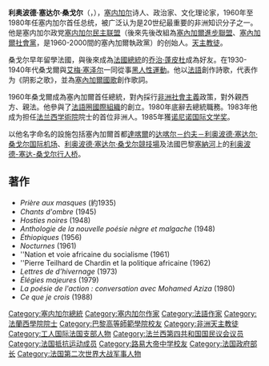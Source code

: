 {{NoteTA
|1=zh-hans:达喀尔;zh-hk:達喀爾;zh-tw:達卡;
|2=zh-hans:桑戈尔;zh-tw:桑哥;
}}
{{Infobox President
|name=利奧波德·塞達爾·桑哥<br>Léopold Sédar Senghor
|image=Léopold Sédar Senghor.jpg
|office= 第一任[[塞內加爾總統|塞內加爾總統]]
|term_start=1960年9月6日
|term_end=1980年12月31日
|predecessor=無
|successor=[[阿卜杜·迪乌夫|阿卜杜·迪乌夫]]
|birth_date={{birth date|1906|10|9}}
|birth_place={{flag|French West Africa}}[[若阿勒-法久特|若阿勒]]（今屬{{SEN}}）
|death_date={{death date and age|2001|12|20|1906|10|9}}
|death_place={{FRA}}[[卡爾瓦多斯省|卡爾瓦多斯省]][[韋爾松_(卡爾瓦多斯省)|韋爾松]]
|alma_mater = [[巴黎高等師範學院|巴黎高等師範學院]]
|party=[[塞內加爾民主聯盟|塞內加爾民主聯盟]]
|nationality  = {{SEN}}
|religion=[[羅馬天主教|羅馬天主教]]
}}

'''利奥波德·塞达尔·桑戈尔'''（{{lang-fr|'''Léopold Sédar Senghor'''}}，{{bd|1906年|10月9日|2001年|12月20日|catIdx='''Senghor, Léopold Sédar}}），[[塞内加尔|塞内加尔]]诗人、政治家、文化理论家，1960年至1980年任塞内加尔首任总统，被广泛认为是20世纪最重要的非洲知识分子之一。他是塞内加尔政党[[塞内加尔民主联盟|塞内加尔民主联盟]]（後來先後改組為[[塞內加爾進步聯盟|塞內加爾進步聯盟]]、[[塞內加爾社會黨|塞內加爾社會黨]]，是1960-2000間的塞內加爾執政黨）的创始人。[[天主教徒|天主教徒]]。

桑戈尔早年留學法國，與後來成為[[法國總統|法國總統]]的[[乔治·蓬皮杜|乔治·蓬皮杜]]成為好友。在1930-1940年代桑戈爾與[[艾梅·塞泽尔|艾梅·塞泽尔]]一同從事[[黑人性運動|黑人性運動]]。他以[[法語|法語]]創作詩歌，代表作为《阴影之歌》，並為[[塞內加爾國歌|塞內加爾國歌]]創作歌詞。

1960年桑戈爾成為塞內加爾首任總統，對內採行[[非洲社會主義|非洲社會主義]]政策，對外親西方、親法。他參與了[[法語圈國際組織|法語圈國際組織]]的創立。1980年底辭去總統職務。1983年他成为担任[[法兰西学術院|法兰西学術院]]院士的首位非洲人。1985年獲[[诺尼诺国际文学奖|诺尼诺国际文学奖]]。

以他名字命名的設施包括塞內加爾首都[[達喀爾|達喀爾]]的[[达喀尔－约夫－利奥波德·塞达尔·桑戈尔国际机场|达喀尔－约夫－利奥波德·塞达尔·桑戈尔国际机场]]、[[利奥波德·塞达尔·桑戈尔競技場|利奥波德·塞达尔·桑戈尔競技場]]及法國巴黎[[塞納河|塞納河]]上的[[利奥波德-塞达-桑戈尔行人桥|利奥波德-塞达-桑戈尔行人桥]]。

==著作==
*''Prière aux masques'' (約1935)
*''Chants d'ombre'' (1945)
*''Hosties noires'' (1948)
*''Anthologie de la nouvelle poésie nègre et malgache'' (1948)
*''Éthiopiques'' (1956)
*''Nocturnes'' (1961)
*''Nation et voie africaine du socialisme (1961)
*''Pierre Teilhard de Chardin et la politique africaine (1962)
*''Lettres de d'hivernage'' (1973)
*''Élégies majeures'' (1979)
*''La poésie de l'action : conversation avec Mohamed Aziza'' (1980)
*''Ce que je crois'' (1988)

{{start box}}
{{succession box|無|[[阿卜杜·迪乌夫|阿卜杜·迪乌夫]]|[[塞内加尔总统|塞内加尔总统]]|1960年9月6日－1980年12月31日}}
{{end box}}
{{塞內加爾總統}}
{{冷戰相關人物}}
{{Authority control}}

{{DEFAULTSORT:Senghor, Léopold Sédar}}
[[Category:塞内加尔總統|Category:塞内加尔總統]]
[[Category:塞内加尔作家|Category:塞内加尔作家]]
[[Category:法語作家|Category:法語作家]]
[[Category:法蘭西學院院士|Category:法蘭西學院院士]]
[[Category:巴黎高等師範學院校友|Category:巴黎高等師範學院校友]]
[[Category:非洲天主教徒|Category:非洲天主教徒]]
[[Category:工人国际法国支部人物|Category:工人国际法国支部人物]]
[[Category:法兰西第四共和国国民议会议员|Category:法兰西第四共和国国民议会议员]]
[[Category:法国抵抗运动成员|Category:法国抵抗运动成员]]
[[Category:路易大帝中学校友|Category:路易大帝中学校友]]
[[Category:法国政府部长|Category:法国政府部长]]
[[Category:法国第二次世界大战军事人物|Category:法国第二次世界大战军事人物]]